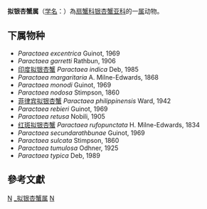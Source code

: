 {{Automatic taxobox
| taxon = Paractaea 
| authority = Guinot, 1969
| image = Paractaea rufopunctata forme frontalis (2).jpg
| image_caption = 红斑拟银杏蟹
}}
'''拟银杏蟹属'''（[[学名|学名]]：{{lang|la|''Paractaea''}}）為[[扇蟹科|扇蟹科]][[银杏蟹亚科|银杏蟹亚科]]的一[[属|属]]动物。

==下属物种==
* ''Paractaea excentrica'' Guinot, 1969
* ''Paractaea garretti'' Rathbun, 1906
* [[印度拟银杏蟹|印度拟银杏蟹]] ''Paractaea indica'' Deb, 1985
* ''Paractaea margaritaria'' A. Milne-Edwards, 1868
* ''Paractaea monodi'' Guinot, 1969
* ''Paractaea nodosa'' Stimpson, 1860
* [[菲律宾拟银杏蟹|菲律宾拟银杏蟹]] ''Paractaea philippinensis'' Ward, 1942
* ''Paractaea rebieri'' Guinot, 1969
* ''Paractaea retusa'' Nobili, 1905
* [[红斑拟银杏蟹|红斑拟银杏蟹]] ''Paractaea rufopunctata'' H. Milne-Edwards, 1834
* ''Paractaea secundarathbunae'' Guinot, 1969
* ''Paractaea sulcata'' Stimpson, 1860
* ''Paractaea tumulosa'' Odhner, 1925
* ''Paractaea typica'' Deb, 1989

==參考文獻==
{{reflist}}

{{taxonbar}}

[[Category:_扇蟹科|N]]
[[Category:_拟银杏蟹属|]]
[[Category:1969年描述的分类群|N]]